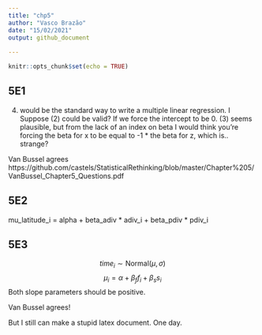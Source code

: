 ```yaml
---
title: "chp5"
author: "Vasco Brazão"
date: "15/02/2021"
output: github_document
  
---
```


```r
knitr::opts_chunk$set(echo = TRUE)
```

## 5E1

(4) would be the standard way to write a multiple linear regression. I Suppose (2) could be valid? If we force the intercept to be 0. (3) seems plausible, but from the lack of an index on beta I would think you're forcing the beta for x to be equal to -1 * the beta for z, which is.. strange?

Van Bussel agrees https://github.com/castels/StatisticalRethinking/blob/master/Chapter%205/VanBussel_Chapter5_Questions.pdf



## 5E2

mu_latitude_i = alpha + beta_adiv * adiv_i + beta_pdiv * pdiv_i

## 5E3

$$time_i \sim \text{Normal(} \mu, \sigma) $$
$$\mu_i = \alpha + \beta_f f_i + \beta_s s_i $$
Both slope parameters should be positive. 

Van Bussel agrees!

But I still can make a stupid latex document. One day. 



